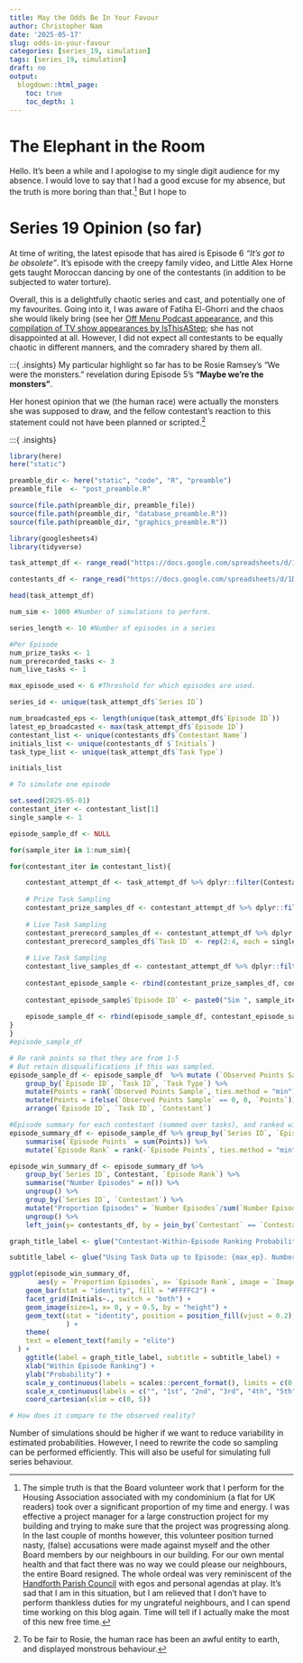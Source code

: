 ---
title: May the Odds Be In Your Favour
author: Christopher Nam
date: '2025-05-17'
slug: odds-in-your-favour
categories: [series_19, simulation]
tags: [series_19, simulation]
draft: no
output:
  blogdown::html_page:
    toc: true
    toc_depth: 1
---


# The Elephant in the Room
Hello. It's been a while and I apologise to my single digit audience for my absence.
I would love to say that I had a good excuse for my absence, but the truth is more boring than that.[^1] But I hope to 



[^1]: The simple truth is that the Board volunteer work that I perform for the Housing Association associated with my condominium (a flat for UK readers) took over a significant proportion of my time and energy. I was effective a project manager for a large construction project for my building and trying to make sure that the project was progressing along.
In the last couple of months however, this volunteer position turned nasty, (false) accusations were made against myself and the other Board members by our neighbours in our building. For our own mental health and that fact there was no way we could please our neighbours, the entire Board resigned. The whole ordeal was very reminiscent of the [Handforth Parish Council](https://youtu.be/zy3Kml-F7J0?si=fir6x-FF5C7pQA0C) with egos and personal agendas at play.
It's sad that I am in this situation, but I am relieved that I don't have to perform thankless duties for my ungrateful neighbours, and I can spend time working on this blog again. Time will tell if I actually make the most of this new free time. 



# Series 19 Opinion (so far)
At time of writing, the latest episode that has aired is Episode 6 *"It's got to be obsolete"*.
It's episode with the creepy family video, and Little Alex Horne gets taught Moroccan dancing by one of the contestants (in addition to be subjected to water torture).

Overall, this is a delightfully chaotic series and cast, and potentially one of my favourites. Going into it, I was aware of Fatiha El-Ghorri and the chaos she would likely bring (see her [Off Menu Podcast appearance](https://open.spotify.com/episode/4QscyJhQ6RpqfUKO38vuAq?si=daBI6OJeRQW6_y6e0KcoLA), and this [compilation of TV show appearances by IsThisAStep](https://youtu.be/5HPNQM7rUQ8?si=A2Wi2jpCPNhdjn4F); she has not disappointed at all. However, I did not expect all contestants to be equally chaotic in different manners, and the comradery shared by them all. 

:::{ .insights}
My particular highlight so far has to be Rosie Ramsey's "We were the monsters." revelation during Episode 5's **"Maybe we're the monsters"**.

Her honest opinion that we (the human race) were actually the monsters she was supposed to draw, and the fellow contestant's reaction to this statement could not have been planned or scripted.[^2]


:::{ .insights}

[^2]: To be fair to Rosie, the human race has been an awful entity to earth, and displayed monstrous behaviour. 


```{r}
library(here)
here("static")

preamble_dir <- here("static", "code", "R", "preamble")
preamble_file  <- "post_preamble.R"

source(file.path(preamble_dir, preamble_file))
source(file.path(preamble_dir, "database_preamble.R"))
source(file.path(preamble_dir, "graphics_preamble.R"))
```

```{r, echo = FALSE}
library(googlesheets4)
library(tidyverse)
```

```{r, echo = FALSE, warning=FALSE}
task_attempt_df <- range_read("https://docs.google.com/spreadsheets/d/1DruoLL3X1HJAfUzE13_ZlAyXzshRvFHMCIVx9ncM6NI/edit?usp=sharing", sheet = "Attempts-Tasks")

contestants_df <- range_read("https://docs.google.com/spreadsheets/d/1DruoLL3X1HJAfUzE13_ZlAyXzshRvFHMCIVx9ncM6NI/edit?usp=sharing", sheet = "Contestants")
```

```{r}
head(task_attempt_df)
```


```{r}
num_sim <- 1000 #Number of simulations to perform.

series_length <- 10 #Number of episodes in a series

#Per Episode
num_prize_tasks <- 1 
num_prerecorded_tasks <- 3
num_live_tasks <- 1

max_episode_used <- 6 #Threshold for which episodes are used. 

series_id <- unique(task_attempt_df$`Series ID`)

num_broadcasted_eps <- length(unique(task_attempt_df$`Episode ID`))
latest_ep_broadcasted <- max(task_attempt_df$`Episode ID`)
contestant_list <- unique(contestants_df$`Contestant Name`)
initials_list <- unique(contestants_df $`Initials`)
task_type_list <- unique(task_attempt_df$`Task Type`)

```

```{r}
initials_list

# To simulate one episode
```

```{r}
set.seed(2025-05-01)
contestant_iter <- contestant_list[1]
single_sample <- 1 

episode_sample_df <- NULL

for(sample_iter in 1:num_sim){

for(contestant_iter in contestant_list){

    contestant_attempt_df <- task_attempt_df %>% dplyr::filter(Contestant == contestant_iter & `Episode ID` <= max_episode_used)
    
    # Prize Task Sampling
    contestant_prize_samples_df <- contestant_attempt_df %>% dplyr::filter(`Task Type` == "Prize" ) %>% slice_sample(n = single_sample * num_prize_tasks, replace = TRUE)
    
    # Live Task Sampling
    contestant_prerecord_samples_df <- contestant_attempt_df %>% dplyr::filter(`Task Type` == "Pre-Record" ) %>% slice_sample(n = single_sample * num_prerecorded_tasks, replace = TRUE)
    contestant_prerecord_samples_df$`Task ID` <- rep(2:4, each = single_sample) 
    
    # Live Task Sampling
    contestant_live_samples_df <- contestant_attempt_df %>% dplyr::filter(`Task Type` == "Live" ) %>% slice_sample(n = single_sample * num_live_tasks, replace = TRUE)
    
    contestant_episode_sample <- rbind(contestant_prize_samples_df, contestant_prerecord_samples_df, contestant_live_samples_df)
    
    contestant_episode_sample$`Episode ID` <- paste0("Sim ", sample_iter)
    
    episode_sample_df <- rbind(episode_sample_df, contestant_episode_sample)
}
}
#episode_sample_df
```
```{r}
# Re rank points so that they are from 1-5
# But retain disqualifications if this was sampled.
episode_sample_df <- episode_sample_df  %>% mutate (`Observed Points Sample` = Points) %>%
    group_by(`Episode ID`, `Task ID`, `Task Type`) %>%
    mutate(Points = rank(`Observed Points Sample`, ties.method = "min")) %>%
    mutate(Points = ifelse(`Observed Points Sample` == 0, 0, `Points`)) %>%
    arrange(`Episode ID`, `Task ID`, `Contestant`)
```

```{r}
#Episode summary for each contestant (summed over tasks), and ranked within that episode. 
episode_summary_df <- episode_sample_df %>% group_by(`Series ID`, `Episode ID`, `Contestant`) %>%
    summarise(`Episode Points` = sum(Points)) %>%
    mutate(`Episode Rank` = rank(-`Episode Points`, ties.method = "min"))
```
```{r}
episode_win_summary_df <- episode_summary_df %>%
    group_by(`Series ID`, Contestant, `Episode Rank`) %>%
    summarise("Number Episodes" = n()) %>%
    ungroup() %>%
    group_by(`Series ID`, `Contestant`) %>%
    mutate("Proportion Episodes" = `Number Episodes`/sum(`Number Episodes`)) %>%
    ungroup() %>%
    left_join(y= contestants_df, by = join_by(`Contestant` == `Contestant Name`))

```


```{r}
graph_title_label <- glue("Contestant-Within-Episode Ranking Probability for Series {series_id}", series_id = series_id)

subtitle_label <- glue("Using Task Data up to Episode: {max_ep}. Number of Simulations: {num_sims}.", max_ep = max_episode_used, num_sims = num_sim)

ggplot(episode_win_summary_df, 
       aes(y = `Proportion Episodes`, x= `Episode Rank`, image = `Image URL`, label = scales::percent(`Proportion Episodes`))) +
    geom_bar(stat = "identity", fill = "#FFFFC2") + 
    facet_grid(Initials~., switch = "both") +
    geom_image(size=1, x= 0, y = 0.5, by = "height") +
    geom_text(stat = "identity", position = position_fill(vjust = 0.2), colour = "black", size = 5, family = "elite"
              ) +
    theme(
    text = element_text(family = "elite")
  ) +
    ggtitle(label = graph_title_label, subtitle = subtitle_label) +
    xlab("Within Episode Ranking") +
    ylab("Probability") +
    scale_y_continuous(labels = scales::percent_format(), limits = c(0, 1)) +
    scale_x_continuous(labels = c("", "1st", "2nd", "3rd", "4th", "5th")) +
    coord_cartesian(xlim = c(0, 5))

```
```{r}
# How does it compare to the observed reality?

```


Number of simulations should be higher if we want to reduce variability in estimated probabilities.
However, I need to rewrite the code so sampling can be performed efficiently. 
This will also be useful for simulating full series behaviour.